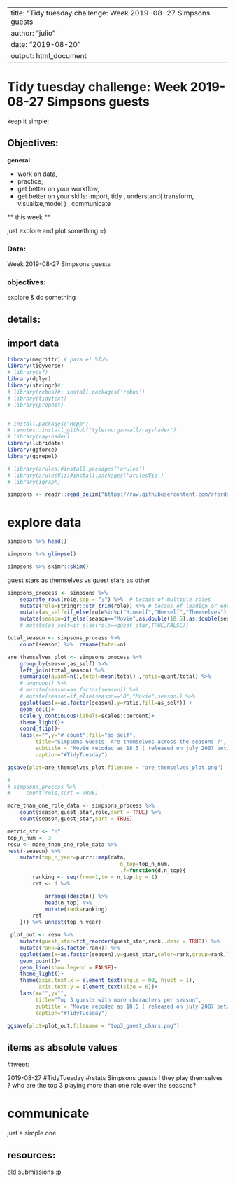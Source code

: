 

---
title: "Tidy tuesday challenge: Week 2019-08-27 Simpsons guests
author: "julio"
date: "2019-08-20"
output: html_document
---

# Tidy tuesday challenge:  Week 2019-08-27 Simpsons guests

keep it simple:

## Objectives: 

**general:**

* work on data, 
* practice, 
* get better on your workflow,
* get better on your skills: import, tidy , understand( transform, visualize,model ) , communicate


** this week **

just explore and plot something =) 

### Data:
 
 Week 2019-08-27 Simpsons guests
 
### objectives:

explore & do something

## details:


## import data
```r
library(magrittr) # para el %T>%
library(tidyverse)
# library(sf)
library(dplyr)
library(stringr)#;
# library(rebus)#; install.packages('rebus')
# library(tidytext)
# library(prophet)


# install.packages("Rcpp")
# remotes::install_github("tylermorganwall/rayshader")
# library(rayshader)
library(lubridate)
library(ggforce)
library(ggrepel)

# library(arules)#install.packages('arules')
# library(arulesViz)#install.packages('arulesViz')
# library(igraph)

```


```r
simpsons <- readr::read_delim("https://raw.githubusercontent.com/rfordatascience/tidytuesday/master/data/2019/2019-08-27/simpsons-guests.csv", delim = "|", quote = "")
```

# explore data


```r
simpsons %>% head()

```

```r
simpsons %>% glimpse()

```

```r
simpsons %>% skimr::skim()


```


guest stars as themselves vs guest stars as other


```r
simpsons_process <- simpsons %>% 
    separate_rows(role,sep = ";") %>%  # becaus of multiple roles
    mutate(role=stringr::str_trim(role)) %>% # becaus of leadign or ending withe spaces
    mutate(as_self=if_else(role%in%c("Himself","Herself","Themselves"),TRUE,FALSE)) %>% 
    mutate(season=if_else(season=="Movie",as.double(18.5),as.double(season)))
    # mutate(as_self=if_else(role==guest_star,TRUE,FALSE)) 
```

```r
total_season <- simpsons_process %>%
    count(season) %>%  rename(total=n)

are_themselves_plot <- simpsons_process %>%
    group_by(season,as_self) %>% 
    left_join(total_season) %>% 
    summarise(quant=n(),total=mean(total) ,ratio=quant/total) %>% 
    # ungroup() %>% 
    # mutate(season=as.factor(season)) %>% 
    # mutate(season=if_else(season=="0","Movie",season)) %>% 
    ggplot(aes(x=as.factor(season),y=ratio,fill=as_self)) +
    geom_col()+
    scale_y_continuous(labels=scales::percent)+
    theme_light()+
    coord_flip()+
    labs(x="",y="# count",fill="as self",
         title="Simpsons Guests: Are themselves across the seasons ?",
         subtitle = "Movie recoded as 18.5 ( released on july 2007 between season 18 and 19)",
         caption="#TidyTuesday")

ggsave(plot=are_themselves_plot,filename = "are_themselves_plot.png")

# 
# simpsons_process %>% 
#     count(role,sort = TRUE)
```

```r

more_than_one_role_data <- simpsons_process %>%
    count(season,guest_star,role,sort = TRUE) %>% 
    count(season,guest_star,sort = TRUE) 

metric_str <- "n"
top_n_num <- 3
resu <- more_than_one_role_data %>% 
nest(-season) %>% 
    mutate(top_n_year=purrr::map(data,
                                    n_top=top_n_num,
                                    .f=function(d,n_top){
        ranking <- seq(from=1,to = n_top,by = 1)
        ret <- d %>% 

            arrange(desc(n)) %>% 
            head(n_top) %>% 
            mutate(rank=ranking)
        ret
    })) %>% unnest(top_n_year)

 plot_out <- resu %>% 
    mutate(guest_star=fct_reorder(guest_star,rank,.desc = TRUE)) %>% 
    mutate(rank=as.factor(rank)) %>% 
    ggplot(aes(x=as.factor(season),y=guest_star,color=rank,group=rank,label=n))+
    geom_point()+
    geom_line(show.legend = FALSE)+
    theme_light()+
    theme(axis.text.x = element_text(angle = 90, hjust = 1),
          axis.text.y = element_text(size = 6))+
    labs(x="",y="", 
         title="Top 3 guests with more characters per season",
         subtitle = "Movie recoded as 18.5 ( released on july 2007 between season 18 and 19)",
         caption="#TidyTuesday")

ggsave(plot=plot_out,filename = "top3_guest_chars.png")


```

## items as absolute values



#tweet: 

2019-08-27 #TidyTuesday #rstats Simpsons guests !
they play themselves ?
who are the top 3 playing more than one role over the seasons?



# communicate

just a simple one

## resources: 

old submissions :p 
